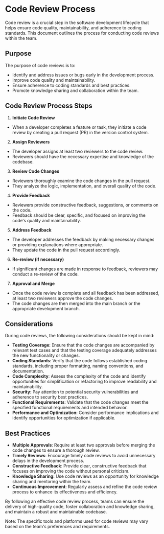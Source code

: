 # Code Review Process

Code review is a crucial step in the software development lifecycle that helps ensure code quality, maintainability, and adherence to coding standards. This document outlines the process for conducting code reviews within the team.

## Purpose

The purpose of code reviews is to:

- Identify and address issues or bugs early in the development process.
- Improve code quality and maintainability.
- Ensure adherence to coding standards and best practices.
- Promote knowledge sharing and collaboration within the team.

## Code Review Process Steps

1. **Initiate Code Review**
- When a developer completes a feature or task, they initiate a code review by creating a pull request (PR) in the version control system.

2. **Assign Reviewers**
- The developer assigns at least two reviewers to the code review.
- Reviewers should have the necessary expertise and knowledge of the codebase.

3. **Review Code Changes**
- Reviewers thoroughly examine the code changes in the pull request.
- They analyze the logic, implementation, and overall quality of the code.

4. **Provide Feedback**
- Reviewers provide constructive feedback, suggestions, or comments on the code.
- Feedback should be clear, specific, and focused on improving the code's quality and maintainability.

5. **Address Feedback**
- The developer addresses the feedback by making necessary changes or providing explanations where appropriate.
- They update the code in the pull request accordingly.

6. **Re-review (if necessary)**
- If significant changes are made in response to feedback, reviewers may conduct a re-review of the code.

7. **Approval and Merge**
- Once the code review is complete and all feedback has been addressed, at least two reviewers approve the code changes.
- The code changes are then merged into the main branch or the appropriate development branch.

## Considerations

During code reviews, the following considerations should be kept in mind:

- **Testing Coverage**: Ensure that the code changes are accompanied by relevant test cases and that the testing coverage adequately addresses the new functionality or changes.
- **Coding Standards**: Verify that the code follows established coding standards, including proper formatting, naming conventions, and documentation.
- **Code Complexity**: Assess the complexity of the code and identify opportunities for simplification or refactoring to improve readability and maintainability.
- **Security**: Pay attention to potential security vulnerabilities and adherence to security best practices.
- **Functional Requirements**: Validate that the code changes meet the specified functional requirements and intended behavior.
- **Performance and Optimization**: Consider performance implications and identify opportunities for optimization if applicable.

## Best Practices

- **Multiple Approvals**: Require at least two approvals before merging the code changes to ensure a thorough review.
- **Timely Reviews**: Encourage timely code reviews to avoid unnecessary delays in the development process.
- **Constructive Feedback**: Provide clear, constructive feedback that focuses on improving the code without personal criticism.
- **Knowledge Sharing**: Use code reviews as an opportunity for knowledge sharing and mentoring within the team.
- **Continuous Improvement**: Regularly assess and refine the code review process to enhance its effectiveness and efficiency.

By following an effective code review process, teams can ensure the delivery of high-quality code, foster collaboration and knowledge sharing, and maintain a robust and maintainable codebase.

Note: The specific tools and platforms used for code reviews may vary based on the team's preferences and requirements.
